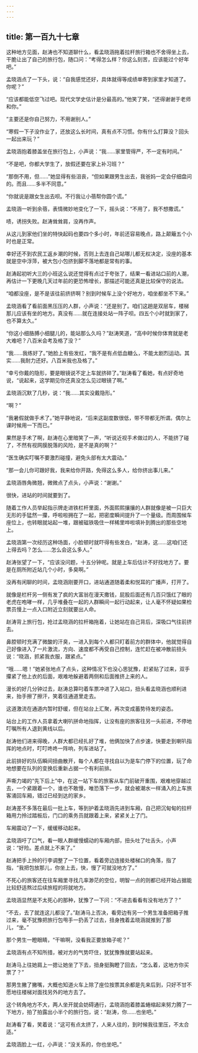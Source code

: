 ```yaml
---
---
---
```

title: 第一百九十七章
---




这种地方见面，赵涛也不知道聊什么，看孟晓涵拖着拉杆旅行箱也不舍得坐上去，干脆让出了自己的旅行包，随口问：“考得怎么样？你这么刻苦，应该能过个好年吧。”

孟晓涵点了一下头，说：“自我感觉还好，具体就得等成绩单寄到家里才知道了。你呢？”

“应该都能低空飞过吧。现代文学史估计是分最高的。”他笑了笑，“还得谢谢于老师和你。”

“主要还是你自己努力，不用谢别人。”

“寒假一下子没作业了，还放这么长时间，真有点不习惯。你有什么打算没？回头一起出来玩？”

孟晓涵抱着膝盖坐在旅行包上，小声说：“我……家里管得严，不一定有时间。”

“不是吧，你都大学生了，放假还要在家上补习班？”

“那倒不用，但……”她显得有些沮丧，“但如果跟男生出去，我爸妈一定会仔细盘问的。而且……多半不同意。”

“你就说是跟女生出去呗。不行我让小蓓帮你圆个谎。”

孟晓涵一听到余蓓，表情微妙地变化了一下，摇头说：“不用了，我不想撒谎。”

啧，诱拐失败。赵涛耸耸肩，没再作声。

从这儿到家他们坐的特快起码也要四个多小时，年前还容易晚点，路上颠簸五个小时也是正常。

幸好还不到农民工返乡潮的时候，否则上去连自己站哪儿都无权决定，没座的基本就是空中浮萍，被大包小包挤到脚不落地都是常有的事。

赵涛起初听大三的小班这么说还觉得有点过于夸张了，结果一看进站口前的人潮，再估计一下更晚几天过年前的更恐怖增长，那描述可能还真是比较保守的说法。

“咱都没座，是不是该往前挤挤啊？别到时候车上没个好地方，咱坐都坐不下来。”

孟晓涵看了看前面黑压压的人群，小声说：“还是别了。咱们这趟是双层车，楼梯那儿应该有坐的地方。真没有……就在连接处站一阵子呗。四五个小时就到家了，也不算太久。”

“你这小细胳膊小细腿儿的，能站那么久吗？”赵涛笑道，“高中时候你体育就是老大难吧？八百米会考及格了没？”

“我……我练好了。”她脸上有些发红，“我不是有点低血糖么，不能太剧烈运动。其实……我耐力还好。八百米我也及格了。”

“幸亏你戴的隐形，要是眼镜说不定上车就挤碎了。”赵涛看了看她，有点好奇地说，“说起来，这学期见你还真没怎么见过眼镜了啊。”

孟晓涵沉默了几秒，说：“我……其实没戴隐形。”

“啊？”

“我暑假就做手术了。”她平静地说，“后来这副度数很低，带不带都无所谓。偶尔上课时候用一下而已。”

果然是手术了啊，赵涛在心里暗笑了一声，“听说近视手术做过的人，不能挤了碰了，不然有视网膜脱落的风险，是不是真的啊？”

“医生确实叮嘱不要激烈碰撞，避免头部有太大震动。”

“那一会儿你可跟好我，我来给你开路，免得这么多人，给你挤出事儿来。”

孟晓涵唇角微翘，微微点了点头，小声说：“谢谢。”

很快，进站的时间就要到了。

随着工作人员举起指示牌走进铁栏杆里面，外面熙熙攘攘的人群就像是被一只巨大无形的手猛然一攥，呼啦啦拥在了一起，把密度瞬间提升了一个量级。而周围候车座位上，也转眼就站起一堆，跟被磁铁吸住一样稀里哗啦填补到腾出的那些空地上。

孟晓涵第一次经历这种场面，小脸顿时就吓得有些发白，“赵涛，这……这咱们还上得去吗？怎么……怎么会这么多人。”

赵涛张望了一下，“应该没问题，十五分钟呢。就是上车后估计不好找地方了。要是在厕所附近站几个小时，多臭啊。”

没再有闲聊的时间，孟晓涵刚要开口，进站通道随着柔和悦耳的广播声，打开了。

就像是栏杆另一侧有发了疯的大富翁在漫天撒钱，屁股后面还有几百只饿红了眼的老虎在咆哮一样，几乎堆叠在一起的人群瞬间一起行动起来，让人毫不怀疑如果检票员慢上一点入口附近立刻就要出人命。

赵涛背上旅行包，抢过孟晓涵的拉杆箱拖着，让她站在自己背后，深吸口气往前挤去。

鼻腔顿时充满了微酸的汗臭，一进入到每个人都只盯着前方的群体中，他就觉得自己好像进入了一片激流，方向、速度都不再受自己控制，连忙赶在被冲散前扭头说：“晓涵，抓紧我衣服，跟紧点。”

“哦……嗯！”她紧张地点了点头，这种情况下也没心思犹豫，赶紧贴了过来，双手攥紧了他上衣的后面，艰难地躲避着两侧和后面推挤上来的人。

漫长的好几分钟过去，赵涛总算叼着车票冲进了入站口，扭头看孟晓涵也顺利进来，抬手擦了擦汗，笑着往通道里走去。

这道激流在通道内暂时舒缓，但在站台上汇聚，再次变成蓄势待发的姿态。

站台上的工作人员拿着大喇叭拼命地指挥，让没有座的旅客往另一头前进，不停地叮嘱所有人退到黄线以后。

赵涛他们进来得晚，人群大都已经扎好了堆，他俩加快了点步速，快要走到喇叭指挥的地点时，叮叮咚咚一阵响，列车进站了。

此前排好的队伍瞬间扭曲散开，每个人都在寻找自以为是车门停下的位置，玩了命地想要在队列的变换后重新占据一个有利前排。

声嘶力竭的“先下后上”中，在这一站下车的旅客从车门前破开重围，艰难地穿越过去，一个紧跟着一个，谁也不敢慢，唯恐落下一步，就会被潮水一样涌入的上车旅客涌回车厢，错过已经到达的家乡。

赵涛差不多落在最后一批上车，等到护着孟晓涵先进到车厢，自己把沉甸甸的拉杆箱用力拎过踏板后，门口的乘务员就跟着上来，紧紧关上了门。

车厢震动了一下，缓缓移动起来。

孟晓涵吁了口气，看一眼人群缓慢蠕动的车厢内部，扭头吐了吐舌头，小声说：“好险。差点就上不来了。”

赵涛把手上拎的行李调整了一下位置，看着旁边连接处楼梯口的角落，指了指，“我把包放那儿，你坐上去，快，慢了可就没地方了。”

不死心的旅客还在往车厢里寻找几率渺茫的空位，明智一点的则都已经开始占据能比较舒适熬过后续旅程的将就地方。

孟晓涵显然是不太死心的那种，犹豫了一下问：“不进去看看有没有地方了？”

“不去，去了就连这儿都没了。”赵涛马上否决，看旁边有另一个男生准备把箱子推过来，毫不犹豫把旅行包甩手一扔丢了过去，扭身拽着孟晓涵就推到了那儿，“坐。”

那个男生一瞪眼睛，“干嘛啊，没看我正要放箱子呢？”

孟晓涵有点不知所措，被对方的气势吓住，犹犹豫豫就要站起来。

赵涛马上往她肩上一摁让她坐了下去，扭身挺胸瞪了回去，“怎么着，这地方你买票了？”

那男生撇了撇嘴，大概也知道火车上除了座位按票其余都是先来后到，只好不甘不愿地往楼梯对面找另外的地方去了。

这个转角地方不大，两人坐开就会妨碍通行，孟晓涵抱着膝盖蜷缩起来努力腾了一下地方，拍了拍露出小半个的旅行包，说：“赵涛，你……也坐吧。”

赵涛看了看，笑着说：“这可有点太挤了，人来人往的，到时候我往里压，不太合适。”

孟晓涵脸上一红，小声说：“没关系的，你也坐吧。”